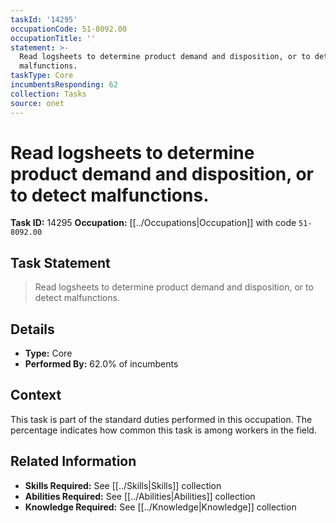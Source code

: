 ```yaml
---
taskId: '14295'
occupationCode: 51-8092.00
occupationTitle: ''
statement: >-
  Read logsheets to determine product demand and disposition, or to detect
  malfunctions.
taskType: Core
incumbentsResponding: 62
collection: Tasks
source: onet
---
```

# Read logsheets to determine product demand and disposition, or to detect malfunctions.

**Task ID:** 14295
**Occupation:** [[../Occupations|Occupation]] with code `51-8092.00`

## Task Statement

> Read logsheets to determine product demand and disposition, or to detect malfunctions.

## Details

- **Type:** Core
- **Performed By:** 62.0% of incumbents

## Context

This task is part of the standard duties performed in this occupation. The percentage indicates how common this task is among workers in the field.

## Related Information

- **Skills Required:** See [[../Skills|Skills]] collection
- **Abilities Required:** See [[../Abilities|Abilities]] collection
- **Knowledge Required:** See [[../Knowledge|Knowledge]] collection
